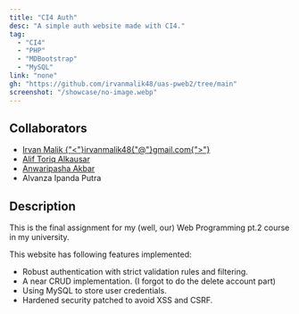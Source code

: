 ```yaml
---
title: "CI4 Auth"
desc: "A simple auth website made with CI4."
tag:
  - "CI4"
  - "PHP"
  - "MDBootstrap"
  - "MySQL"
link: "none"
gh: "https://github.com/irvanmalik48/uas-pweb2/tree/main"
screenshot: "/showcase/no-image.webp"
---
```


## Collaborators

- [Irvan Malik {"<"}irvanmalik48{"@"}gmail.com{">"}](https://github.com/irvanmalik48)
- [Alif Toriq Alkausar](https://github.com/aliftoriq)
- [Anwaripasha Akbar](https://github.com/PashaAkbar)
- Alvanza Ipanda Putra

## Description

This is the final assignment for my (well, our) Web Programming pt.2 course in my university.

This website has following features implemented:

- Robust authentication with strict validation rules and filtering.
- A near CRUD implementation. (I forgot to do the delete account part)
- Using MySQL to store user credentials.
- Hardened security patched to avoid XSS and CSRF.

